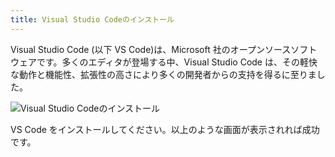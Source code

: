 ```yaml
---
title: Visual Studio Codeのインストール
---
```


Visual Studio Code (以下 VS Code)は、Microsoft 社のオープンソースソフトウェアです。多くのエディタが登場する中、Visual Studio Code は、その軽快な動作と機能性、拡張性の高さにより多くの開発者からの支持を得るに至りました。

![Visual Studio Codeのインストール](01/install-vscode.png)

VS Code をインストールしてください。以上のような画面が表示されれば成功です。
